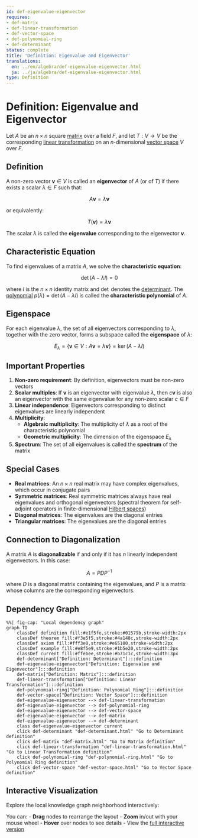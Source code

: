 ```yaml
---
id: def-eigenvalue-eigenvector
requires:
- def-matrix
- def-linear-transformation
- def-vector-space
- def-polynomial-ring
- def-determinant
status: complete
title: 'Definition: Eigenvalue and Eigenvector'
translations:
  en: ../en/algebra/def-eigenvalue-eigenvector.html
  ja: ../ja/algebra/def-eigenvalue-eigenvector.html
type: Definition
---
```


# Definition: Eigenvalue and Eigenvector {#def-eigenvalue-eigenvector}

Let $A$ be an $n \times n$ square [matrix](def-matrix.qmd) over a field $F$, and let $T: V \to V$ be the corresponding [linear transformation](def-linear-transformation.qmd) on an $n$-dimensional [vector space](def-vector-space.qmd) $V$ over $F$.

## Definition

A non-zero vector $\mathbf{v} \in V$ is called an **eigenvector** of $A$ (or of $T$) if there exists a scalar $\lambda \in F$ such that:

$$A\mathbf{v} = \lambda\mathbf{v}$$

or equivalently:

$$T(\mathbf{v}) = \lambda\mathbf{v}$$

The scalar $\lambda$ is called the **eigenvalue** corresponding to the eigenvector $\mathbf{v}$.

## Characteristic Equation

To find eigenvalues of a matrix $A$, we solve the **characteristic equation**:

$$\det(A - \lambda I) = 0$$

where $I$ is the $n \times n$ identity matrix and $\det$ denotes the [determinant](def-determinant.qmd). The [polynomial](def-polynomial-ring.qmd) $p(\lambda) = \det(A - \lambda I)$ is called the **characteristic polynomial** of $A$.

## Eigenspace

For each eigenvalue $\lambda$, the set of all eigenvectors corresponding to $\lambda$, together with the zero vector, forms a subspace called the **eigenspace** of $\lambda$:

$$E_\lambda = \{\mathbf{v} \in V : A\mathbf{v} = \lambda\mathbf{v}\} = \ker(A - \lambda I)$$

## Important Properties

1. **Non-zero requirement**: By definition, eigenvectors must be non-zero vectors
2. **Scalar multiples**: If $\mathbf{v}$ is an eigenvector with eigenvalue $\lambda$, then $c\mathbf{v}$ is also an eigenvector with the same eigenvalue for any non-zero scalar $c \in F$
3. **Linear independence**: Eigenvectors corresponding to distinct eigenvalues are linearly independent
4. **Multiplicity**:
   - **Algebraic multiplicity**: The multiplicity of $\lambda$ as a root of the characteristic polynomial
   - **Geometric multiplicity**: The dimension of the eigenspace $E_\lambda$
5. **Spectrum**: The set of all eigenvalues is called the **spectrum** of the matrix

## Special Cases

- **Real matrices**: An $n \times n$ real matrix may have complex eigenvalues, which occur in conjugate pairs
- **Symmetric matrices**: Real symmetric matrices always have real eigenvalues and orthogonal eigenvectors (spectral theorem for self-adjoint operators in finite-dimensional [Hilbert spaces](../analysis/def-hilbert-space.qmd))
- **Diagonal matrices**: The eigenvalues are the diagonal entries
- **Triangular matrices**: The eigenvalues are the diagonal entries

## Connection to Diagonalization

A matrix $A$ is **diagonalizable** if and only if it has $n$ linearly independent eigenvectors. In this case:

$$A = PDP^{-1}$$

where $D$ is a diagonal matrix containing the eigenvalues, and $P$ is a matrix whose columns are the corresponding eigenvectors.

## Dependency Graph

```mermaid
%%| fig-cap: "Local dependency graph"
graph TD
    classDef definition fill:#e1f5fe,stroke:#01579b,stroke-width:2px
    classDef theorem fill:#f3e5f5,stroke:#4a148c,stroke-width:2px
    classDef axiom fill:#fff3e0,stroke:#e65100,stroke-width:2px
    classDef example fill:#e8f5e9,stroke:#1b5e20,stroke-width:2px
    classDef current fill:#ffebee,stroke:#b71c1c,stroke-width:3px
    def-determinant["Definition: Determinant"]:::definition
    def-eigenvalue-eigenvector["Definition: Eigenvalue and Eigenvector"]:::definition
    def-matrix["Definition: Matrix"]:::definition
    def-linear-transformation["Definition: Linear Transformation"]:::definition
    def-polynomial-ring["Definition: Polynomial Ring"]:::definition
    def-vector-space["Definition: Vector Space"]:::definition
    def-eigenvalue-eigenvector --> def-linear-transformation
    def-eigenvalue-eigenvector --> def-polynomial-ring
    def-eigenvalue-eigenvector --> def-vector-space
    def-eigenvalue-eigenvector --> def-matrix
    def-eigenvalue-eigenvector --> def-determinant
    class def-eigenvalue-eigenvector current
    click def-determinant "def-determinant.html" "Go to Determinant definition"
    click def-matrix "def-matrix.html" "Go to Matrix definition"
    click def-linear-transformation "def-linear-transformation.html" "Go to Linear Transformation definition"
    click def-polynomial-ring "def-polynomial-ring.html" "Go to Polynomial Ring definition"
    click def-vector-space "def-vector-space.html" "Go to Vector Space definition"
```

## Interactive Visualization

Explore the local knowledge graph neighborhood interactively:

::: {.graph-viz data-id="def-eigenvalue-eigenvector" data-width="700" data-height="500"}
:::

You can:
- **Drag** nodes to rearrange the layout
- **Zoom** in/out with your mouse wheel
- **Hover** over nodes to see details
- View the [full interactive version](../../output/interactive/en/def-eigenvalue-eigenvector.html){target="_blank"}

